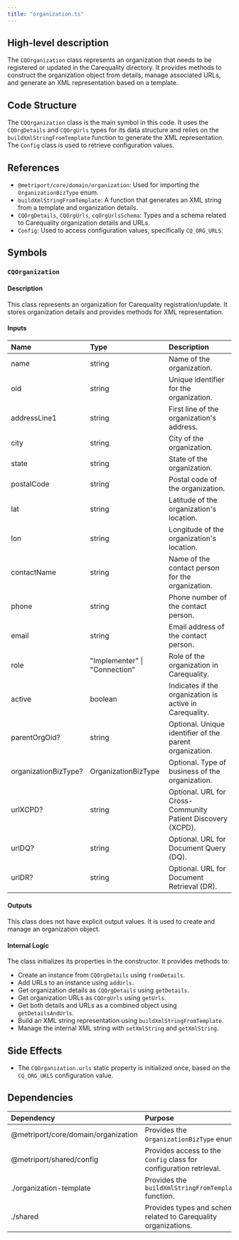```yaml
---
title: "organization.ts"
---
```


## High-level description
The `CQOrganization` class represents an organization that needs to be registered or updated in the Carequality directory. It provides methods to construct the organization object from details, manage associated URLs, and generate an XML representation based on a template.

## Code Structure
The `CQOrganization` class is the main symbol in this code. It uses the `CQOrgDetails` and `CQOrgUrls` types for its data structure and relies on the `buildXmlStringFromTemplate` function to generate the XML representation. The `Config` class is used to retrieve configuration values.

## References
- `@metriport/core/domain/organization`: Used for importing the `OrganizationBizType` enum.
- `buildXmlStringFromTemplate`: A function that generates an XML string from a template and organization details.
- `CQOrgDetails`, `CQOrgUrls`, `cqOrgUrlsSchema`: Types and a schema related to Carequality organization details and URLs.
- `Config`: Used to access configuration values, specifically `CQ_ORG_URLS`.

## Symbols

### `CQOrganization`
#### Description
This class represents an organization for Carequality registration/update. It stores organization details and provides methods for XML representation.

#### Inputs
| Name | Type | Description |
|:-----|:-----|:------------|
| name | string | Name of the organization. |
| oid | string | Unique identifier for the organization. |
| addressLine1 | string | First line of the organization's address. |
| city | string | City of the organization. |
| state | string | State of the organization. |
| postalCode | string | Postal code of the organization. |
| lat | string | Latitude of the organization's location. |
| lon | string | Longitude of the organization's location. |
| contactName | string | Name of the contact person for the organization. |
| phone | string | Phone number of the contact person. |
| email | string | Email address of the contact person. |
| role | "Implementer" \| "Connection" | Role of the organization in Carequality. |
| active | boolean | Indicates if the organization is active in Carequality. |
| parentOrgOid? | string | Optional. Unique identifier of the parent organization. |
| organizationBizType? | OrganizationBizType | Optional. Type of business of the organization. |
| urlXCPD? | string | Optional. URL for Cross-Community Patient Discovery (XCPD). |
| urlDQ? | string | Optional. URL for Document Query (DQ). |
| urlDR? | string | Optional. URL for Document Retrieval (DR). |

#### Outputs
This class does not have explicit output values. It is used to create and manage an organization object.

#### Internal Logic
The class initializes its properties in the constructor. It provides methods to:
- Create an instance from `CQOrgDetails` using `fromDetails`.
- Add URLs to an instance using `addUrls`.
- Get organization details as `CQOrgDetails` using `getDetails`.
- Get organization URLs as `CQOrgUrls` using `getUrls`.
- Get both details and URLs as a combined object using `getDetailsAndUrls`.
- Build an XML string representation using `buildXmlStringFromTemplate`.
- Manage the internal XML string with `setXmlString` and `getXmlString`.

## Side Effects
- The `CQOrganization.urls` static property is initialized once, based on the `CQ_ORG_URLS` configuration value.

## Dependencies
| Dependency | Purpose |
|:-----------|:--------|
| @metriport/core/domain/organization | Provides the `OrganizationBizType` enum. |
| @metriport/shared/config | Provides access to the `Config` class for configuration retrieval. |
| ./organization-template | Provides the `buildXmlStringFromTemplate` function. |
| ./shared | Provides types and schema related to Carequality organizations. | 
